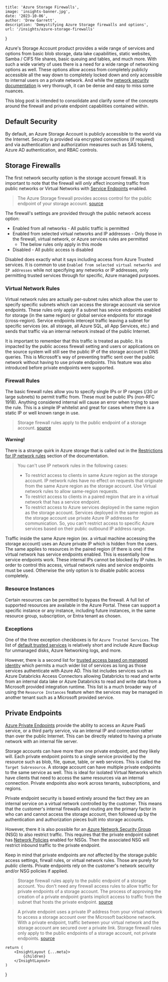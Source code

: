 
    title: 'Azure Storage Firewalls',
    image: 'insights-banner.jpg',
    date: '2023-10-06',
    author: 'Drew Garrett',
    description: 'Demystifying Azure Storage firewalls and options',
    url: '/insights/azure-storage-firewalls'
}

Azure's Storage Account product provides a wide range of services and options from basic blob storage, data lake capabilities, static websites, Samba / CIFS file shares, basic queuing and tables, and much more. With such a wide variety of uses there is a need for a wide range of networking options as well. These options allow access from completely publicly accessible all the way down to completely locked down and only accessible to internal users on a private network. And while the [network security documentation](https://learn.microsoft.com/en-us/azure/storage/common/storage-network-security) is very thorough, it can be dense and easy to miss some nuances.

This blog post is intended to consolidate and clarify some of the concepts around the firewall and private endpoint capabilities contained within.

## Default Security

By default, an Azure Storage Account is publicly accessible to the world via the Internet. Security is provided via encrypted connections (if required) and via authentication and authorization measures such as SAS tokens, Azure AD authentication, and RBAC controls.

## Storage Firewalls

The first network security option is the storage account firewall. It is important to note that the firewall will *only* affect incoming traffic from public networks or Virtual Networks with [Service Endpoints](https://learn.microsoft.com/en-us/azure/virtual-network/virtual-network-service-endpoints-overview) enabled.

> The Azure Storage firewall provides access control for the public endpoint of your storage account. [source](https://learn.microsoft.com/en-us/azure/storage/common/storage-network-security?tabs=azure-portal#:~:text=The%20Azure%20Storage%20firewall%20provides%20access%20control%20for%20the%20public%20endpoint%20of%20your%20storage%20account.)

The firewall's settings are provided through the public network access option:

* Enabled from all networks - All public traffic is permitted
* Enabled from selected virtual networks and IP addresses - Only those in the firewall, virtual network, or Azure services rules are permitted
  * The below rules only apply in this mode
* Disabled - All public access is disabled

Disabled does exactly what it says including access from Azure Trusted services. It is common to use `Enabled from selected virtual networks and IP addresses` while not specifying any networks or IP addresses, only permitting trusted services through for specific, Azure managed purpsoes.

### Virtual Network Rules

Virtual network rules are actually per-subnet rules which allow the user to specify specific subnets which can access the storage account via service endpoints. These rules only apply if a subnet has sevice endpoints enabled for storage (in the same region) or global service endpoints for storage (cross-region). Service endpoints intercept traffic leaving a subnet for specific services (ex. all storage, all Azure SQL, all App Services, etc.) and sends that traffic via an internal network instead of the public Internet.

It is important to remember that this traffic is treated as public. It is impacted by the public access firewall setting and users or applications on the source system will still see the public IP of the storage account in DNS queries. This is Microsoft's way of preventing traffic sent over the public network without having to use private endpoints. This feature was also introduced before private endpoints were supported.

### Firewall Rules

The basic firewall rules allow you to specify single IPs or IP ranges (/30 or large subnets) to permit traffic from. These must be public IPs (non-RFC 1918). Anything considered internal will cause an error when trying to save the rule. This is a simple IP whitelist and great for cases where there is a static IP or well known range in use.

> Storage firewall rules apply to the public endpoint of a storage account. [source](https://learn.microsoft.com/en-us/azure/storage/common/storage-network-security?tabs=azure-portal#:~:text=Storage%20firewall%20rules%20apply%20to%20the%20public%20endpoint%20of%20a%20storage%20account.)

#### Warning!

There is a strange quirk in Azure storage that is called out in the [Restrictions for IP network rules](https://learn.microsoft.com/en-us/azure/storage/common/storage-network-security?tabs=azure-portal#restrictions-for-ip-network-rules) section of the documentation.

> You can't use IP network rules in the following cases:
>
> * To restrict access to clients in same Azure region as the storage account. IP network rules have no effect on requests that originate from the same Azure region as the storage account. Use Virtual network rules to allow same-region requests.
> * To restrict access to clients in a paired region that are in a virtual network that has a service endpoint.
> * To restrict access to Azure services deployed in the same region as the storage account. Services deployed in the same region as the storage account use private Azure IP addresses for communication. So, you can't restrict access to specific Azure services based on their public outbound IP address range.

Traffic inside the same Azure region (ex. a virtual machine accessing the storage account) uses an Azure private IP which is hidden from the users. The same applies to resources in the paired region (if there is one) if the virtual network has service endpoints enabled. This is essentially how service endpoints work. These internal IPs cannot be blocked by IP rules. In order to control this access, virtual network rules and service endpoints must be used. Otherwise the only option is to disable public access completely.

### Resource Instances

Certain resources can be permitted to bypass the firewall. A full list of supported resources are available in the Azure Portal. These can support a specific instance or any instance, including future instances, in the same resource group, subscription, or Entra tenant as chosen.

### Exceptions

One of the three exception checkboxes is for `Azure Trusted Services`. The list of [default trusted services](https://learn.microsoft.com/en-us/azure/storage/common/storage-network-security?tabs=azure-portal#trusted-access-for-resources-registered-in-your-subscription) is relatively short and include Azure Backup for unmanaged disks, Azure Networking logs, and more.

However, there is a second list for [trusted access based on managed identity](https://learn.microsoft.com/en-us/azure/storage/common/storage-network-security?tabs=azure-portal#trusted-access-based-on-a-managed-identity) which permits a much wider list of services as long as those services authenticate with Azure AD. This list includes services such as Azure Databricks Access Connectors allowing Databricks to read and write from an internal data lake or Azure Databricks to read and write data from a Microsoft provided integration runtime. This list is a much broader way of using the `Resource Instances` feature when the services may be managed in another tenant such as a Microsoft provided service.

## Private Endpoints

[Azure Private Endpoints](https://learn.microsoft.com/en-us/azure/private-link/private-endpoint-overview) provide the ability to access an Azure PaaS service, or a third party service, via an internal IP and connection rather than over the public Internet. This can be directly related to having a private network with an internal file server.

Storage accounts can have more than one private endpoint, and they likely will. Each private endpoint points to a single service provided by the resource such as blob, file, queue, table, or web services. This is called the `Target Subresource`. A storage account can have multiple private endpoints to the same service as well. This is ideal for isolated Virtual Networks which have clients that need to access the same resources via an internal connection. Private endpoints also work across tenants, subscriptions, and regions.

Private endpoint security is based entirely around the fact they are an internal service on a virtual network controlled by the customer. This means that the customer's internal firewalls and routing are the primary factor in who can and cannot access the storage account, then followed up by the authentication and authorization pieces built into storage accounts.

However, there it is also possible for an [Azure Network Security Group](https://learn.microsoft.com/en-us/azure/virtual-network/network-security-groups-overview) (NSG) to also restrict traffic. This requires that the private endpoint subnet has [Network Policies](https://learn.microsoft.com/en-us/azure/private-link/disable-private-endpoint-network-policy) enabled for NSGs. Then the associated NSG will restrict inbound traffic to the private endpoint.

Keep in mind that private endpoints are *not* affected by the storage public access settings, firwall rules, or virtual network rules. Those are purely for _public_ clients. Private endpoints rely on the customer's network security and/or NSG policies if applied.

> Storage firewall rules apply to the public endpoint of a storage account. You don't need any firewall access rules to allow traffic for private endpoints of a storage account. The process of approving the creation of a private endpoint grants implicit access to traffic from the subnet that hosts the private endpoint. [source](https://learn.microsoft.com/en-us/azure/storage/common/storage-network-security?tabs=azure-portal#:~:text=Storage%20firewall%20rules%20apply,hosts%20the%20private%20endpoint.)

> A private endpoint uses a private IP address from your virtual network to access a storage account over the Microsoft backbone network. With a private endpoint, traffic between your virtual network and the storage account are secured over a private link. Storage firewall rules only apply to the public endpoints of a storage account, not private endpoints. [source](https://learn.microsoft.com/en-us/azure/storage/common/storage-network-security?tabs=azure-portal#:~:text=A%20private%20endpoint%20uses,account%2C%20not%20private%20endpoints.)

    return (
        <InsightLayout {...meta}>
            {children}
        </InsightLayout>
    )
}
